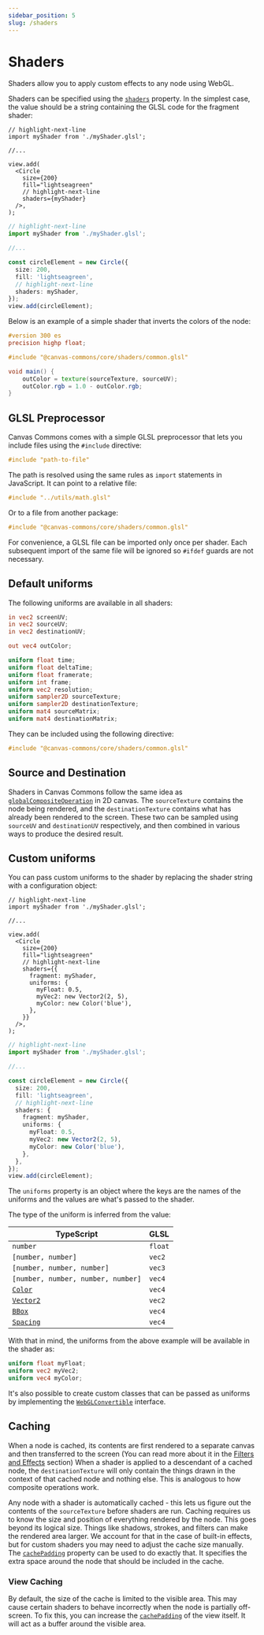 ```yaml
---
sidebar_position: 5
slug: /shaders
---
```



# Shaders

Shaders allow you to apply custom effects to any node using WebGL.

<ExperimentalWarning />

Shaders can be specified using the [`shaders`](/api/2d/components/Node#shaders)
property. In the simplest case, the value should be a string containing the GLSL
code for the fragment shader:

<Tabs groupId="language" queryString>
<TabItem value="tsx" label="TSX">

```tsx
// highlight-next-line
import myShader from './myShader.glsl';

//...

view.add(
  <Circle
    size={200}
    fill="lightseagreen"
    // highlight-next-line
    shaders={myShader}
  />,
);
```

</TabItem>
<TabItem value="ts" label="TS">

```ts
// highlight-next-line
import myShader from './myShader.glsl';

//...

const circleElement = new Circle({
  size: 200,
  fill: 'lightseagreen',
  // highlight-next-line
  shaders: myShader,
});
view.add(circleElement);
```

</TabItem>
</Tabs>

Below is an example of a simple shader that inverts the colors of the node:

```glsl title="myShader.glsl"
#version 300 es
precision highp float;

#include "@canvas-commons/core/shaders/common.glsl"

void main() {
    outColor = texture(sourceTexture, sourceUV);
    outColor.rgb = 1.0 - outColor.rgb;
}
```

## GLSL Preprocessor

Canvas Commons comes with a simple GLSL preprocessor that lets you include files
using the `#include` directive:

```glsl
#include "path-to-file"
```

The path is resolved using the same rules as `import` statements in JavaScript.
It can point to a relative file:

```glsl
#include "../utils/math.glsl"
```

Or to a file from another package:

```glsl
#include "@canvas-commons/core/shaders/common.glsl"
```

For convenience, a GLSL file can be imported only once per shader. Each
subsequent import of the same file will be ignored so `#ifdef` guards are not
necessary.

## Default uniforms

The following uniforms are available in all shaders:

```glsl
in vec2 screenUV;
in vec2 sourceUV;
in vec2 destinationUV;

out vec4 outColor;

uniform float time;
uniform float deltaTime;
uniform float framerate;
uniform int frame;
uniform vec2 resolution;
uniform sampler2D sourceTexture;
uniform sampler2D destinationTexture;
uniform mat4 sourceMatrix;
uniform mat4 destinationMatrix;
```

They can be included using the following directive:

```glsl
#include "@canvas-commons/core/shaders/common.glsl"
```

## Source and Destination

Shaders in Canvas Commons follow the same idea as
[`globalCompositeOperation`][globalCompositeOperation] in 2D canvas. The
`sourceTexture` contains the node being rendered, and the `destinationTexture`
contains what has already been rendered to the screen. These two can be sampled
using `sourceUV` and `destinationUV` respectively, and then combined in various
ways to produce the desired result.

## Custom uniforms

You can pass custom uniforms to the shader by replacing the shader string with a
configuration object:

<Tabs groupId="language" queryString>
<TabItem value="tsx" label="TSX">

```tsx
// highlight-next-line
import myShader from './myShader.glsl';

//...

view.add(
  <Circle
    size={200}
    fill="lightseagreen"
    // highlight-next-line
    shaders={{
      fragment: myShader,
      uniforms: {
        myFloat: 0.5,
        myVec2: new Vector2(2, 5),
        myColor: new Color('blue'),
      },
    }}
  />,
);
```

</TabItem>
<TabItem value="ts" label="TS">

```ts
// highlight-next-line
import myShader from './myShader.glsl';

//...

const circleElement = new Circle({
  size: 200,
  fill: 'lightseagreen',
  // highlight-next-line
  shaders: {
    fragment: myShader,
    uniforms: {
      myFloat: 0.5,
      myVec2: new Vector2(2, 5),
      myColor: new Color('blue'),
    },
  },
});
view.add(circleElement);
```

</TabItem>
</Tabs>

The `uniforms` property is an object where the keys are the names of the
uniforms and the values are what's passed to the shader.

The type of the uniform is inferred from the value:

| TypeScript                         | GLSL    |
| ---------------------------------- | ------- |
| `number`                           | `float` |
| `[number, number]`                 | `vec2`  |
| `[number, number, number]`         | `vec3`  |
| `[number, number, number, number]` | `vec4`  |
| [`Color`][Color]                   | `vec4`  |
| [`Vector2`][Vector2]               | `vec2`  |
| [`BBox`][BBox]                     | `vec4`  |
| [`Spacing`][Spacing]               | `vec4`  |

With that in mind, the uniforms from the above example will be available in the
shader as:

```glsl title="myShader.glsl"
uniform float myFloat;
uniform vec2 myVec2;
uniform vec4 myColor;
```

It's also possible to create custom classes that can be passed as uniforms by
implementing the [`WebGLConvertible`][WebGLConvertible] interface.

## Caching

When a node is cached, its contents are first rendered to a separate canvas and
then transferred to the screen (You can read more about it in the
[Filters and Effects](/docs/filters-and-effects#cached-nodes) section) When a
shader is applied to a descendant of a cached node, the `destinationTexture`
will only contain the things drawn in the context of that cached node and
nothing else. This is analogous to how composite operations work.

Any node with a shader is automatically cached - this lets us figure out the
contents of the `sourceTexture` before shaders are run. Caching requires us to
know the size and position of everything rendered by the node. This goes beyond
its logical size. Things like shadows, strokes, and filters can make the
rendered area larger. We account for that in the case of built-in effects, but
for custom shaders you may need to adjust the cache size manually. The
[`cachePadding`][cachePadding] property can be used to do exactly that. It
specifies the extra space around the node that should be included in the cache.

### View Caching

By default, the size of the cache is limited to the visible area. This may cause
certain shaders to behave incorrectly when the node is partially off-screen. To
fix this, you can increase the [`cachePadding`][cachePadding] of the view
itself. It will act as a buffer around the visible area.

[globalCompositeOperation]:
  https://developer.mozilla.org/en-US/docs/Web/API/CanvasRenderingContext2D/globalCompositeOperation
[Color]: https://gka.github.io/chroma.js/#color
[Vector2]: /api/core/types/Vector2
[BBox]: /api/core/types/BBox
[Spacing]: /api/core/types/Spacing
[WebGLConvertible]: /api/core/types/WebGLConvertible
[cachePadding]: /api/2d/components/Node#cachePadding

